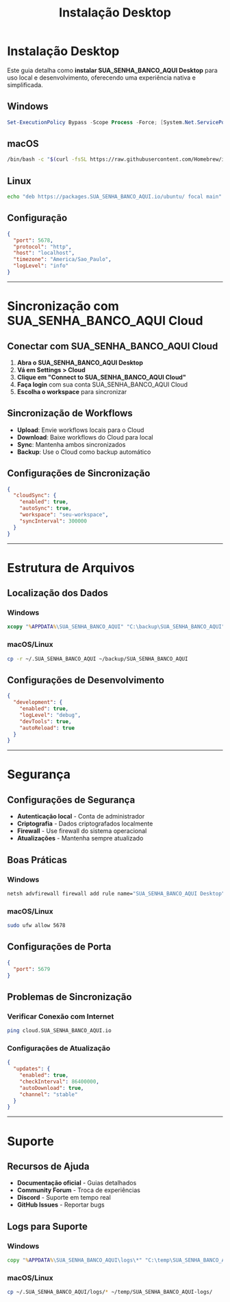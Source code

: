 ﻿---
sidebar_position: 4
title: Instalação Desktop
description: Como instalar SUA_SENHA_BANCO_AQUI Desktop para uso local e desenvolvimento
keywords: [SUA_SENHA_BANCO_AQUI, desktop, instalação, local, desenvolvimento, windows, mac]
---

# Instalação Desktop

Este guia detalha como **instalar SUA_SENHA_BANCO_AQUI Desktop** para uso local e desenvolvimento, oferecendo uma experiência nativa e simplificada.

## Windows

```powershell
Set-ExecutionPolicy Bypass -Scope Process -Force; [System.Net.ServicePointManager]::SecurityProtocol = [System.Net.ServicePointManager]::SecurityProtocol -bor 3072; iex ((New-Object System.Net.WebClient).DownloadString('https://community.chocolatey.org/install.ps1'))
```

## macOS

```bash
/bin/bash -c "$(curl -fsSL https://raw.githubusercontent.com/Homebrew/install/HEAD/install.sh)"
```

## Linux

```bash
echo "deb https://packages.SUA_SENHA_BANCO_AQUI.io/ubuntu/ focal main" | sudo tee /etc/apt/sources.list.d/SUA_SENHA_BANCO_AQUI.list
```

## Configuração

```json
{
  "port": 5678,
  "protocol": "http",
  "host": "localhost",
  "timezone": "America/Sao_Paulo",
  "logLevel": "info"
}
```

---

# Sincronização com SUA_SENHA_BANCO_AQUI Cloud

## Conectar com SUA_SENHA_BANCO_AQUI Cloud

1. **Abra o SUA_SENHA_BANCO_AQUI Desktop**
2. **Vá em Settings > Cloud**
3. **Clique em "Connect to SUA_SENHA_BANCO_AQUI Cloud"**
4. **Faça login** com sua conta SUA_SENHA_BANCO_AQUI Cloud
5. **Escolha o workspace** para sincronizar

## Sincronização de Workflows

- **Upload**: Envie workflows locais para o Cloud
- **Download**: Baixe workflows do Cloud para local
- **Sync**: Mantenha ambos sincronizados
- **Backup**: Use o Cloud como backup automático

## Configurações de Sincronização

```json
{
  "cloudSync": {
    "enabled": true,
    "autoSync": true,
    "workspace": "seu-workspace",
    "syncInterval": 300000
  }
}
```

---

# Estrutura de Arquivos

## Localização dos Dados

### Windows

```cmd
xcopy "%APPDATA%\SUA_SENHA_BANCO_AQUI" "C:\backup\SUA_SENHA_BANCO_AQUI" /E /I
```

### macOS/Linux

```bash
cp -r ~/.SUA_SENHA_BANCO_AQUI ~/backup/SUA_SENHA_BANCO_AQUI
```

## Configurações de Desenvolvimento

```json
{
  "development": {
    "enabled": true,
    "logLevel": "debug",
    "devTools": true,
    "autoReload": true
  }
}
```

---

# Segurança

## Configurações de Segurança

- **Autenticação local** - Conta de administrador
- **Criptografia** - Dados criptografados localmente
- **Firewall** - Use firewall do sistema operacional
- **Atualizações** - Mantenha sempre atualizado

## Boas Práticas

### Windows

```cmd
netsh advfirewall firewall add rule name="SUA_SENHA_BANCO_AQUI Desktop" dir=in action=allow protocol=TCP localport=5678
```

### macOS/Linux

```bash
sudo ufw allow 5678
```

## Configurações de Porta

```json
{
  "port": 5679
}
```

## Problemas de Sincronização

### Verificar Conexão com Internet

```bash
ping cloud.SUA_SENHA_BANCO_AQUI.io
```

### Configurações de Atualização

```json
{
  "updates": {
    "enabled": true,
    "checkInterval": 86400000,
    "autoDownload": true,
    "channel": "stable"
  }
}
```

---

# Suporte

## Recursos de Ajuda

- **Documentação oficial** - Guias detalhados
- **Community Forum** - Troca de experiências
- **Discord** - Suporte em tempo real
- **GitHub Issues** - Reportar bugs

## Logs para Suporte

### Windows

```cmd
copy "%APPDATA%\SUA_SENHA_BANCO_AQUI\logs\*" "C:\temp\SUA_SENHA_BANCO_AQUI-logs\"
```

### macOS/Linux

```bash
cp ~/.SUA_SENHA_BANCO_AQUI/logs/* ~/temp/SUA_SENHA_BANCO_AQUI-logs/
```
